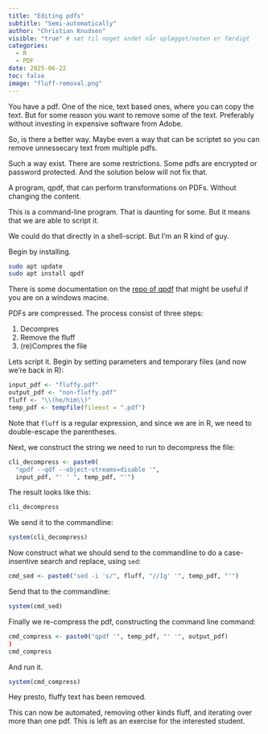 ```yaml
---
title: "Editing pdfs"
subtitle: "Semi-automatically"
author: "Christian Knudsen"
visible: "true" # sæt til noget andet når oplægget/noten er færdigt
categories:
  - R
  - PDF
date: 2025-06-22
toc: false
image: "fluff-removal.png"
---
```


You have a pdf. One of the nice, text based ones, where you can copy the text. But for some reason you want to remove some of the text. Preferably without investing in expensive software from Adobe.

So, is there a better way. Maybe even a way that can be scriptet so you can remove unnessecary text from multiple pdfs.

Such a way exist. There are some restrictions. Some pdfs are encrypted or password protected. And the solution below will not fix that. 

A program, qpdf, that can perform transformations on PDFs. Without
changing the content.

This is a command-line program. That is daunting for some. But it means
that we are able to script it.

We could do that directly in a shell-script. But I'm an R kind of guy.


Begin by installing. 
```bash
sudo apt update
sudo apt install qpdf
```

There is some documentation on the [repo of qpdf](https://github.com/qpdf/qpdf) that might be useful if 
you are on a windows macine. 

PDFs are compressed. The process consist of three steps:

1. Decompres
2. Remove the fluff
3. (re)Compres the file

Lets script it. Begin by setting parameters and temporary files (and now we're back in R):
```r
input_pdf <- "fluffy.pdf"
output_pdf <- "non-fluffy.pdf"
fluff <- "\\(he/him\\)"
temp_pdf <- tempfile(fileext = ".pdf")
```

Note that `fluff` is a regular expression, and since we are in R, we need to
double-escape the parentheses.

Next, we construct the string we need to run to decompress the file:

```r
cli_decompress <- paste0(
  "qpdf --qdf --object-streams=disable '", 
  input_pdf, "' ' ", temp_pdf, "'")
```

The result looks like this:

```r
cli_decompress
```

We send it to the commandline:
```r
system(cli_decompress)
```

Now construct what we should send to the commandline to do a case-insentive search and 
replace, using `sed`:

```r
cmd_sed <- paste0("sed -i 's/", fluff, "//Ig' '", temp_pdf, "'")
```

Send that to the commandline:
```r
system(cmd_sed)
```

Finally we re-compress the pdf, constructing the command line command:

```r
cmd_compress <- paste0("qpdf '", temp_pdf, "' '", output_pdf)
)
cmd_compress
```

And run it. 
```r
system(cmd_compress)
```

Hey presto, fluffy text has been removed.

This can now be automated, removing other kinds fluff, and iterating over more than one pdf. This is left as an exercise for the interested student.